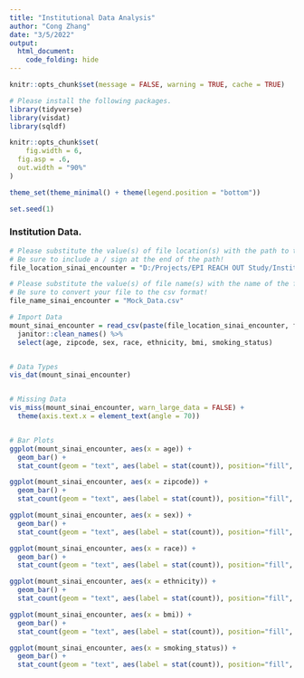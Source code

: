 ```yaml
---
title: "Institutional Data Analysis"
author: "Cong Zhang"
date: "3/5/2022"
output: 
  html_document:
    code_folding: hide
---
```


```r
knitr::opts_chunk$set(message = FALSE, warning = TRUE, cache = TRUE)

# Please install the following packages.
library(tidyverse)
library(visdat)
library(sqldf)

knitr::opts_chunk$set(
	fig.width = 6, 
  fig.asp = .6,
  out.width = "90%"
)

theme_set(theme_minimal() + theme(legend.position = "bottom"))

set.seed(1)
```


### Institution Data.

```r
# Please substitute the value(s) of file location(s) with the path to the file on your computer.
# Be sure to include a / sign at the end of the path!
file_location_sinai_encounter = "D:/Projects/EPI REACH OUT Study/Institutional Data/data/"

# Please substitute the value(s) of file name(s) with the name of the file on your computer.
# Be sure to convert your file to the csv format!
file_name_sinai_encounter = "Mock_Data.csv"

# Import Data
mount_sinai_encounter = read_csv(paste(file_location_sinai_encounter, file_name_sinai_encounter, sep = "")) %>% 
  janitor::clean_names() %>%   
  select(age, zipcode, sex, race, ethnicity, bmi, smoking_status)


# Data Types
vis_dat(mount_sinai_encounter)


# Missing Data
vis_miss(mount_sinai_encounter, warn_large_data = FALSE) +
  theme(axis.text.x = element_text(angle = 70))


# Bar Plots
ggplot(mount_sinai_encounter, aes(x = age)) + 
  geom_bar() +
  stat_count(geom = "text", aes(label = stat(count)), position="fill", colour="white")  

ggplot(mount_sinai_encounter, aes(x = zipcode)) + 
  geom_bar() +
  stat_count(geom = "text", aes(label = stat(count)), position="fill", colour="white")

ggplot(mount_sinai_encounter, aes(x = sex)) + 
  geom_bar() +
  stat_count(geom = "text", aes(label = stat(count)), position="fill", colour="white")

ggplot(mount_sinai_encounter, aes(x = race)) + 
  geom_bar() +
  stat_count(geom = "text", aes(label = stat(count)), position="fill", colour="white")

ggplot(mount_sinai_encounter, aes(x = ethnicity)) + 
  geom_bar() +
  stat_count(geom = "text", aes(label = stat(count)), position="fill", colour="white")

ggplot(mount_sinai_encounter, aes(x = bmi)) + 
  geom_bar() +
  stat_count(geom = "text", aes(label = stat(count)), position="fill", colour="white")

ggplot(mount_sinai_encounter, aes(x = smoking_status)) + 
  geom_bar() +
  stat_count(geom = "text", aes(label = stat(count)), position="fill", colour="white")
```

